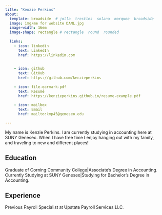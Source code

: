 ```yaml
---
title: "Kenzie Perkins" 
about:
  template: broadside  # jolla  trestles  solana  marquee  broadside
  image: img/me for website DANL.jpg
  image-width: 16em
  image-shape: rectangle # rectangle  round  rounded
  
  links:
    - icon: linkedin
      text: LinkedIn
      href: https://linkedin.com
      
    
    - icon: github
      text: GitHub
      href: https://github.com/kenzieperkins
      
    - icon: file-earmark-pdf
      text: Resumé
      href: https://kenzieperkins.github.io/resume-example.pdf
      
    - icon: mailbox
      text: Email
      href: mailto:kmp45@geneseo.edu

---
```



My name is Kenzie Perkins. I am currently studying in accounting here at SUNY Geneseo. When I have free time I enjoy hanging out with my family, and traveling to new and different places!

## Education

Graduate of Corning Community College|Associate's Degree in Accounting.<br>
Currently Studying at SUNY Geneseo|Studying for Bachelor's Degree in Accounting.

## Experience

Previous Payroll Specialist at Upstate Payroll Services LLC. 


